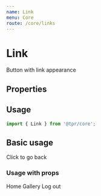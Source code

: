 ```yaml
---
name: Link
menu: Core
route: /core/links
---
```



# Link

Button with link appearance

## Properties

<Props of={Link} />

## Usage

```js
import { Link } from '@tpr/core';
```

## Basic usage

<Playground>
	<Link>Click to go back</Link>
</Playground>

### Usage with props

<Playground>
	<Link cfg={{ mr: 3 }}>Home</Link>
	<Link cfg={{ mr: 3 }}>Gallery</Link>
	<Link cfg={{ mr: 3 }} underline={true}>
		Log out
	</Link>
</Playground>
